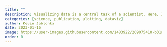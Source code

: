 ```yaml
---
title: ""
description: Visualizing data is a central task of a scientist. Here, I share my workflow.
categories: [science, publication, plotting, dataviz]
author: Kevin Jablonka
date: 2023-01-16
image: https://user-images.githubusercontent.com/1483922/209075410-b31ad913-282c-4619-87ad-3a7679e92baf.png
order: 0
---
```

